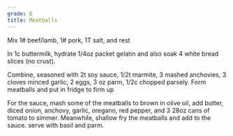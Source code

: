 ```yaml
---
grade: D
title: Meatballs
---
```

Mix 1# beef/lamb, 1# pork, 1T salt, and rest

In 1c buttermilk, hydrate 1/4oz packet gelatin and also soak 4 white bread slices (no crust). 

Combine, seasoned with 2t soy sauce, 1/2t marmite, 3 mashed anchovies, 3 cloves minced garlic, 2 eggs, 3 oz parm, 1/2c chopped parsely. 
Form meatballs and put in fridge to firm up

For the sauce, mash some of the meatballs to brown in olive oil, add butter, diced onion, anchovy, garlic, oregano, red pepper, and 3 28oz cans of tomato to simmer. Meanwhile, shallow fry the meatballs and add to the sauce. serve with basil and parm.